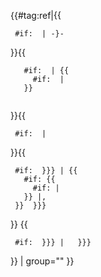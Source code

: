 <includeonly>{{{1|}}}{{#tag:ref|<span style="font-weight: normal">{{
  #if: {{{2|}}} | <span class="t_nihongo_kanji" lang="ja" xml:lang="ja">-{{{{2}}}}-</span>
}}{{
    #if: {{{3|}}} | {{
      #if: {{{2|}}} | <span class="t_nihongo_comma" style="display:none">,</span>&#32;
    }}<i>{{{3}}}</i>
  
}}{{
  #if: {{{2|}}} |
}}{{
  #if: {{{extra|{{{4|}}} }}} | {{
    #if: {{
      #if: {{{3|}}}| {{{1|}}}
    }}{{{2|}}} |,
  }} {{{extra|{{{4}}} }}}
}} {{
  #if: {{{extra2|{{{5|}}} }}} | &#32;{{{extra2|{{{5}}} }}}
}} | group="{{{group|}}}" }}</includeonly>